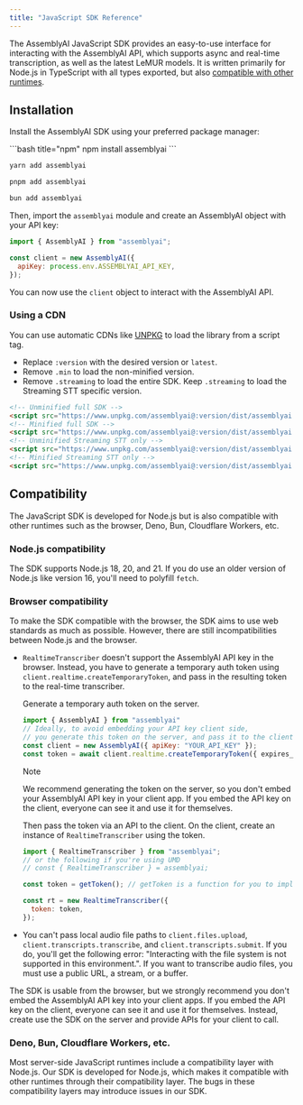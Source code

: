 ```yaml
---
title: "JavaScript SDK Reference"
---
```


The AssemblyAI JavaScript SDK provides an easy-to-use interface for interacting with the AssemblyAI API,
which supports async and real-time transcription, as well as the latest LeMUR models.
It is written primarily for Node.js in TypeScript with all types exported, but also [compatible with other runtimes](#compatibility).

## Installation

Install the AssemblyAI SDK using your preferred package manager:

<CodeBlocks>
```bash title="npm"
npm install assemblyai
```

```bash title="yarn"
yarn add assemblyai
```

```bash title="pnpm"
pnpm add assemblyai
```

```bash title="bun"
bun add assemblyai
```

</CodeBlocks>

Then, import the `assemblyai` module and create an AssemblyAI object with your API key:

```js
import { AssemblyAI } from "assemblyai";

const client = new AssemblyAI({
  apiKey: process.env.ASSEMBLYAI_API_KEY,
});
```

You can now use the `client` object to interact with the AssemblyAI API.

### Using a CDN

You can use automatic CDNs like [UNPKG](https://unpkg.com/) to load the library from a script tag.

- Replace `:version` with the desired version or `latest`.
- Remove `.min` to load the non-minified version.
- Remove `.streaming` to load the entire SDK. Keep `.streaming` to load the Streaming STT specific version.

```html
<!-- Unminified full SDK -->
<script src="https://www.unpkg.com/assemblyai@:version/dist/assemblyai.umd.js"></script>
<!-- Minified full SDK -->
<script src="https://www.unpkg.com/assemblyai@:version/dist/assemblyai.umd.min.js"></script>
<!-- Unminified Streaming STT only -->
<script src="https://www.unpkg.com/assemblyai@:version/dist/assemblyai.streaming.umd.js"></script>
<!-- Minified Streaming STT only -->
<script src="https://www.unpkg.com/assemblyai@:version/dist/assemblyai.streaming.umd.min.js"></script>
```

## Compatibility

The JavaScript SDK is developed for Node.js but is also compatible with other runtimes
such as the browser, Deno, Bun, Cloudflare Workers, etc.

### Node.js compatibility

The SDK supports Node.js 18, 20, and 21.
If you do use an older version of Node.js like version 16, you'll need to polyfill `fetch`.

### Browser compatibility

To make the SDK compatible with the browser, the SDK aims to use web standards as much as possible.
However, there are still incompatibilities between Node.js and the browser.

- `RealtimeTranscriber` doesn't support the AssemblyAI API key in the browser.
  Instead, you have to generate a temporary auth token using `client.realtime.createTemporaryToken`, and pass in the resulting token to the real-time transcriber.

  Generate a temporary auth token on the server.

  ```js
  import { AssemblyAI } from "assemblyai"
  // Ideally, to avoid embedding your API key client side,
  // you generate this token on the server, and pass it to the client via an API.
  const client = new AssemblyAI({ apiKey: "YOUR_API_KEY" });
  const token = await client.realtime.createTemporaryToken({ expires_in = 480 });
  ```

  > [!NOTE]
  > We recommend generating the token on the server, so you don't embed your AssemblyAI API key in your client app.
  > If you embed the API key on the client, everyone can see it and use it for themselves.

  Then pass the token via an API to the client.
  On the client, create an instance of `RealtimeTranscriber` using the token.

  ```js
  import { RealtimeTranscriber } from "assemblyai";
  // or the following if you're using UMD
  // const { RealtimeTranscriber } = assemblyai;

  const token = getToken(); // getToken is a function for you to implement

  const rt = new RealtimeTranscriber({
    token: token,
  });
  ```

- You can't pass local audio file paths to `client.files.upload`, `client.transcripts.transcribe`, and `client.transcripts.submit`. If you do, you'll get the following error: "Interacting with the file system is not supported in this environment.".
  If you want to transcribe audio files, you must use a public URL, a stream, or a buffer.

<Error title="Browser Compatibility">
  The SDK is usable from the browser, but we strongly recommend you don't embed
  the AssemblyAI API key into your client apps. If you embed the API key on the
  client, everyone can see it and use it for themselves. Instead, create use the
  SDK on the server and provide APIs for your client to call.
</Error>

### Deno, Bun, Cloudflare Workers, etc.

Most server-side JavaScript runtimes include a compatibility layer with Node.js.
Our SDK is developed for Node.js, which makes it compatible with other runtimes through their compatibility layer.
The bugs in these compatibility layers may introduce issues in our SDK.
